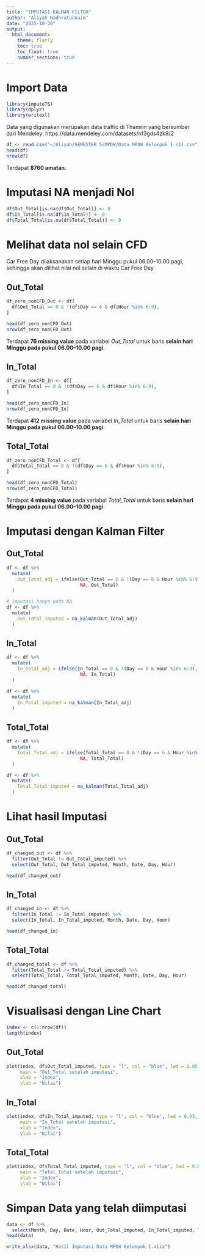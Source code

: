 ---
title: "IMPUTASI KALMAN FILTER"
author: "Aliyah Nadhratunnaim"
date: "2025-10-30"
output:
  html_document:
    theme: flatly
    toc: true
    toc_float: true
    number_sections: true
---

# Import Data
```{r}
library(imputeTS)
library(dplyr)
library(writexl)
```
Data yang digunakan merupakan data traffic di Thamrin yang bersumber dari Mendeley: https://data.mendeley.com/datasets/nf3gds4zk9/2

```{r}
df <- read.csv("~/Aliyah/SEMESTER 5/MPDW/Data MPDW Kelompok 1 (1).csv")
head(df)
nrow(df)
```
Terdapat **8760 amatan**.

# Imputasi NA menjadi Nol
```{r}
df$Out_Total[is.na(df$Out_Total)] <- 0
df$In_Total[is.na(df$In_Total)] <- 0
df$Total_Total[is.na(df$Total_Total)] <- 0
```

# Melihat data nol selain CFD
Car Free Day dilaksanakan setiap hari Minggu pukul 06.00–10.00 pagi, sehingga akan dilihat nilai nol selain di waktu Car Free Day.

## Out_Total
```{r}
df_zero_nonCFD_Out <- df[
  df$Out_Total == 0 & !(df$Day == 6 & df$Hour %in% 6:9),
]

head(df_zero_nonCFD_Out)
nrow(df_zero_nonCFD_Out)
```
Terdapat **76 missing value** pada variabel *Out_Total* untuk baris **selain hari Minggu pada pukul 06.00–10.00 pagi**.

## In_Total
```{r}
df_zero_nonCFD_In <- df[
  df$In_Total == 0 & !(df$Day == 6 & df$Hour %in% 6:9),
]

head(df_zero_nonCFD_In)
nrow(df_zero_nonCFD_In)
```
Terdapat **412 missing value** pada variabel *In_Total* untuk baris **selain hari Minggu pada pukul 06.00–10.00 pagi**.


## Total_Total
```{r}
df_zero_nonCFD_Total <- df[
  df$Total_Total == 0 & !(df$Day == 6 & df$Hour %in% 6:9),
]

head(df_zero_nonCFD_Total)
nrow(df_zero_nonCFD_Total)
```
Terdapat **4 missing value** pada variabel *Total_Total* untuk baris **selain hari Minggu pada pukul 06.00–10.00 pagi**.

# Imputasi dengan Kalman Filter
## Out_Total
```{r}
df <- df %>%
  mutate(
    Out_Total_adj = ifelse(Out_Total == 0 & !(Day == 6 & Hour %in% 6:9),
                           NA, Out_Total)
  )

# imputasi hanya pada NA
df <- df %>%
  mutate(
    Out_Total_imputed = na_kalman(Out_Total_adj)
  )
```

## In_Total
```{r}
df <- df %>%
  mutate(
    In_Total_adj = ifelse(In_Total == 0 & !(Day == 6 & Hour %in% 6:9),
                           NA, In_Total)
  )

df <- df %>%
  mutate(
    In_Total_imputed = na_kalman(In_Total_adj)
  )
```

## Total_Total
```{r}
df <- df %>%
  mutate(
    Total_Total_adj = ifelse(Total_Total == 0 & !(Day == 6 & Hour %in% 6:9),
                           NA, Total_Total)
  )

df <- df %>%
  mutate(
    Total_Total_imputed = na_kalman(Total_Total_adj)
  )
```

# Lihat hasil Imputasi
## Out_Total
```{r}
df_changed_out <- df %>%
  filter(Out_Total != Out_Total_imputed) %>%
  select(Out_Total, Out_Total_imputed, Month, Date, Day, Hour)

head(df_changed_out)
```

## In_Total
```{r}
df_changed_in <- df %>%
  filter(In_Total != In_Total_imputed) %>%
  select(In_Total, In_Total_imputed, Month, Date, Day, Hour)

head(df_changed_in)
```

## Total_Total
```{r}
df_changed_total <- df %>%
  filter(Total_Total != Total_Total_imputed) %>%
  select(Total_Total, Total_Total_imputed, Month, Date, Day, Hour)

head(df_changed_total)
```

# Visualisasi dengan Line Chart
```{r}
index <- c(1:nrow(df))
length(index)
```

## Out_Total
```{r}
plot(index, df$Out_Total_imputed, type = "l", col = "blue", lwd = 0.05,
     main = "Out_Total setelah imputasi",
     xlab = "Index",
     ylab = "Nilai")
```

## In_Total
```{r}
plot(index, df$In_Total_imputed, type = "l", col = "blue", lwd = 0.05,
     main = "In_Total setelah imputasi",
     xlab = "Index",
     ylab = "Nilai")
```

## Total_Total
```{r}
plot(index, df$Total_Total_imputed, type = "l", col = "blue", lwd = 0.05,
     main = "Total_Total setelah imputasi",
     xlab = "Index",
     ylab = "Nilai")
```

# Simpan Data yang telah diimputasi
```{r}
data <- df %>%
  select(Month, Day, Date, Hour, Out_Total_imputed, In_Total_imputed, Total_Total_imputed, Weekend, Public_Holiday)
head(data)
```

```{r}
write_xlsx(data, "Hasil Imputasi Data MPDW Kelompok 1.xlsx")
```









